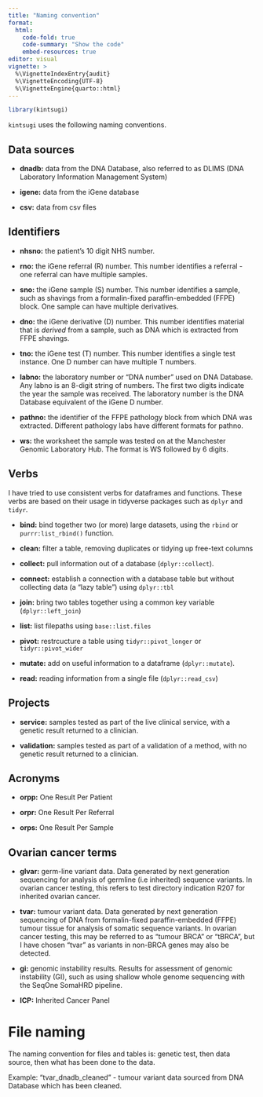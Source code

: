 ```yaml
---
title: "Naming convention"
format:
  html:
    code-fold: true
    code-summary: "Show the code"
    embed-resources: true
editor: visual
vignette: >
  %\VignetteIndexEntry{audit}
  %\VignetteEncoding{UTF-8}
  %\VignetteEngine{quarto::html}
---
```


```r
library(kintsugi)
```

`kintsugi` uses the following naming conventions.

## Data sources

-   **dnadb:** data from the DNA Database, also referred to as DLIMS (DNA Laboratory Information Management System)

-   **igene:** data from the iGene database

-   **csv:** data from csv files

## Identifiers

-   **nhsno:** the patient's 10 digit NHS number.

-   **rno:** the iGene referral (R) number.
    This number identifies a referral - one referral can have multiple samples.

-   **sno:** the iGene sample (S) number.
    This number identifies a sample, such as shavings from a formalin-fixed paraffin-embedded (FFPE) block.
    One sample can have multiple derivatives.

-   **dno:** the iGene derivative (D) number.
    This number identifies material that is *derived* from a sample, such as DNA which is extracted from FFPE shavings.

-   **tno:** the iGene test (T) number.
    This number identifies a single test instance.
    One D number can have multiple T numbers.

-   **labno:** the laboratory number or "DNA number" used on DNA Database.
    Any labno is an 8-digit string of numbers.
    The first two digits indicate the year the sample was received.
    The laboratory number is the DNA Database equivalent of the iGene D number.

-   **pathno:** the identifier of the FFPE pathology block from which DNA was extracted.
    Different pathology labs have different formats for pathno.

-   **ws:** the worksheet the sample was tested on at the Manchester Genomic Laboratory Hub.
    The format is WS followed by 6 digits.

## Verbs

I have tried to use consistent verbs for dataframes and functions.
These verbs are based on their usage in tidyverse packages such as `dplyr` and `tidyr`.

-   **bind:** bind together two (or more) large datasets, using the `rbind` or `purrr:list_rbind()` function.

-   **clean:** filter a table, removing duplicates or tidying up free-text columns

-   **collect:** pull information out of a database (`dplyr::collect`).

-   **connect:** establish a connection with a database table but without collecting data (a "lazy table") using `dplyr::tbl`

-   **join:** bring two tables together using a common key variable (`dplyr::left_join`)

-   **list:** list filepaths using `base::list.files`

-   **pivot:** restrcucture a table using `tidyr::pivot_longer` or `tidyr::pivot_wider`

-   **mutate:** add on useful information to a dataframe (`dplyr::mutate`).

-   **read:** reading information from a single file (`dplyr::read_csv`)

## Projects

-   **service:** samples tested as part of the live clinical service, with a genetic result returned to a clinician.

-   **validation:** samples tested as part of a validation of a method, with no genetic result returned to a clinician.

## Acronyms

-   **orpp:** One Result Per Patient

-   **orpr:** One Result Per Referral

-   **orps:** One Result Per Sample

## Ovarian cancer terms

-   **glvar:** germ-line variant data.
    Data generated by next generation sequencing for analysis of germline (i.e inherited) sequence variants.
    In ovarian cancer testing, this refers to test directory indication R207 for inherited ovarian cancer.

-   **tvar:** tumour variant data.
    Data generated by next generation sequencing of DNA from formalin-fixed paraffin-embedded (FFPE) tumour tissue for analysis of somatic sequence variants.
    In ovarian cancer testing, this may be referred to as "tumour BRCA" or "tBRCA", but I have chosen "tvar" as variants in non-BRCA genes may also be detected.

-   **gi:** genomic instability results.
    Results for assessment of genomic instability (GI), such as using shallow whole genome sequencing with the SeqOne SomaHRD pipeline.

-   **ICP:** Inherited Cancer Panel

# File naming

The naming convention for files and tables is: genetic test, then data source, then what has been done to the data.

Example: "tvar_dnadb_cleaned" - tumour variant data sourced from DNA Database which has been cleaned.
